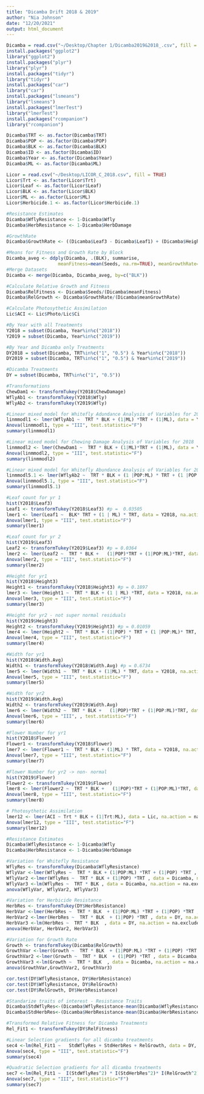 ```yaml
---
title: "Dicamba Drift 2018 & 2019"
author: "Nia Johnson"
date: "12/20/2021"
output: html_document
---
```


```r
Dicamba = read.csv("~/Desktop/Chapter 1/Dicamba2019&2018_.csv", fill = TRUE)
install.packages("ggplot2")
library("ggplot2")
install.packages("plyr")
library("plyr")
install.packages("tidyr")
library("tidyr")
install.packages("car")
library("car")
install.packages("lsmeans")
library("lsmeans")
install.packages("lmerTest")
library("lmerTest")
install.packages("rcompanion")
library("rcompanion")

Dicamba$TRT <- as.factor(Dicamba$TRT)
Dicamba$POP <- as.factor(Dicamba$POP)
Dicamba$BLK <- as.factor(Dicamba$BLK)
Dicamba$ID <- as.factor(Dicamba$ID)
Dicamba$Year <- as.factor(Dicamba$Year)
Dicamba$ML <- as.factor(Dicamba$ML)

Licor = read.csv("~/Desktop/LICOR_C_2018.csv", fill = TRUE)
Licor$Trt <- as.factor(Licor$Trt)
Licor$Leaf <- as.factor(Licor$Leaf)
Licor$BLK <- as.factor(Licor$BLK)
Licor$ML <- as.factor(Licor$ML)
Licor$Herbicide.1 <- as.factor(Licor$Herbicide.1)
```


```r
#Resistance Estimates
Dicamba$WflyResistance <- 1-Dicamba$Wfly
Dicamba$HerbResistance <- 1-Dicamba$HerbDamage

#GrowthRate
Dicamba$GrowthRate <- ((Dicamba$Leaf3 - Dicamba$Leaf1) + (Dicamba$Height3 - Dicamba$Height1)) / 16 #weeks of growth

#Means for Fitness and Growth Rate by Block
Dicamba_aveg <- ddply(Dicamba, .(BLK), summarise, 
                   meanFitness=mean(Seeds, na.rm=TRUE), meanGrowthRate=mean(GrowthRate, na.rm=TRUE))
#Merge Datasets
Dicamba <- merge(Dicamba, Dicamba_aveg, by=c("BLK"))

#Calculate Relative Growth and Fitness
Dicamba$RelFitness <- Dicamba$Seeds/(Dicamba$meanFitness)
Dicamba$RelGrowth <- Dicamba$GrowthRate/(Dicamba$meanGrowthRate)

#Calculate Photosythetic Assimilation
Lic$ACI <- Lic$Photo/Lic$Ci

```

```r
#By Year with all Treatments
Y2018 = subset(Dicamba, Year%in%c("2018"))
Y2019 = subset(Dicamba, Year%in%c("2019"))

#By Year and Dicamba only Treatments 
DY2018 = subset(Dicamba, TRT%in%c("1", "0.5") & Year%in%c("2018"))
DY2019 = subset(Dicamba, TRT%in%c("1", "0.5") & Year%in%c("2019"))

#Dicamba Treatments 
DY = subset(Dicamba, TRT%in%c("1", "0.5"))
```

```r
#Transformations
ChewDam1 <- transformTukey(Y2018$ChewDamage)
WflyAb1 <- transformTukey(Y2018$Wfly) 
WflyAb2 <- transformTukey(Y2019$Wfly) 

#Linear mixed model for Whitefly Adundance Analysis of Variables for 2018 
linmmodl1 <- lmer(WflyAb1 ~  TRT * BLK + (1|ML) *TRT + (1|ML), data = Y2018, na.action = na.exclude)
Anova(linmmodl1, type = "III", test.statistic="F") 
summary(linmmodl1)

#Linear mixed model for Chewing Damage Analysis of Variables for 2018 
linmmodl2 <- lmer(ChewDam1 ~  TRT * BLK + (1|ML)*TRT + (1|ML), data = Y2018, na.action = na.exclude)
Anova(linmmodl2, type = "III", test.statistic="F") 
summary(linmmodl2)

#Linear mixed model for Whitefly Abundance Analysis of Variables for 2019 
linmmodl5.1 <- lmer(WflyAb2 ~  TRT * BLK + (1 |POP:ML) * TRT + (1 |POP:ML), data = Y2019, na.action = na.exclude)
Anova(linmmodl5.1, type = "III", test.statistic="F") 
summary(linmmodl5.1)

```

```r
#Leaf count for yr 1
hist(Y2018$Leaf3)
Leaf1 <- transformTukey(Y2018$Leaf3) #p =  0.03505
lmer1 <- lmer(Leaf1 ~  BLK* TRT + (1 | ML) * TRT, data = Y2018, na.action = na.exclude)
Anova(lmer1, type = "III", test.statistic="F") 
summary(lmer1)

#Leaf count for yr 2
hist(Y2019$Leaf3)
Leaf2 <- transformTukey(Y2019$Leaf3) #p = 0.0364
lmer2 <- lmer(Leaf2 ~  TRT * BLK +   (1|POP)*TRT + (1|POP:ML)*TRT, data = Y2019, na.action = na.exclude)
Anova(lmer2, type = "III", test.statistic="F") 
summary(lmer2) 

#Height for yr1 
hist(Y2018$Height3)
Height1 <- transformTukey(Y2018$Height3) #p = 0.1897
lmer3 <- lmer(Height1 ~  TRT * BLK + (1 | ML) *TRT, data = Y2018, na.action = na.exclude)
Anova(lmer3, type = "III", test.statistic="F") 
summary(lmer3) 

#Height for yr2 - not super normal residuals
hist(Y2019$Height3)
Height2 <- transformTukey(Y2019$Height3) #p = 0.01059
lmer4 <- lmer(Height2 ~  TRT * BLK + (1|POP) * TRT + (1 |POP:ML)* TRT, data = Y2019, na.action = na.exclude)
Anova(lmer4, type = "III", test.statistic="F") 
summary(lmer4) 

#Width for yr1 
hist(Y2018$Width.Avg)
Width1 <- transformTukey(Y2018$Width.Avg) #p = 0.6734
lmer5 <- lmer(Width1 ~  TRT * BLK + (1|ML) * TRT, data = Y2018, na.action = na.exclude)
Anova(lmer5, type = "III", test.statistic="F") 
summary(lmer5)

#Width for yr2 
hist(Y2019$Width.Avg)
Width2 <- transformTukey(Y2019$Width.Avg) 
lmer6 <- lmer(Width2 ~  TRT * BLK +   (1|POP)*TRT + (1|POP:ML)*TRT, data = Y2019, na.action = na.exclude)
Anova(lmer6, type = "III", , test.statistic="F") 
summary(lmer6)

#Flower Number for yr1 
hist(Y2018$Flower)
Flower1 <- transformTukey(Y2018$Flower)
lmer7 <- lmer(Flower1 ~  TRT * BLK + (1|ML) * TRT, data = Y2018, na.action = na.exclude)
Anova(lmer7, type = "III", test.statistic="F")  
summary(lmer7)

#Flower Number for yr2 -> non- normal 
hist(Y2019$Flower)
Flower2 <- transformTukey(Y2019$Flower)
lmer8 <- lmer(Flower2 ~  TRT * BLK +   (1|POP)*TRT + (1|POP:ML)*TRT, data = Y2019, na.action = na.exclude)
Anova(lmer8, type = "III", test.statistic="F")  
summary(lmer8)

# Photosythetic Assimilation
lmer12 <- lmer(ACI ~ Trt * BLK + (1|Trt:ML), data = Lic, na.action = na.exclude)
Anova(lmer12, type = "III", test.statistic="F") 
summary(lmer12)
```

```r
#Resistance Estimates
Dicamba$WflyResistance <- 1-Dicamba$Wfly
Dicamba$HerbResistance <- 1-Dicamba$HerbDamage

#Variation for Whitefly Resistance 
WflyRes <- transformTukey(Dicamba$WflyResistance)
WflyVar <-lmer(WflyRes ~  TRT * BLK + (1|POP:ML) *TRT + (1|POP) *TRT , data = Dicamba, na.action = na.exclude)
WflyVar2 <-lmer(WflyRes ~  TRT * BLK + (1|POP) *TRT , data = Dicamba, na.action = na.exclude)
WflyVar3 <-lm(WflyRes ~  TRT * BLK , data = Dicamba, na.action = na.exclude)
anova(WflyVar, WflyVar2, WflyVar3)

#Variation for Herbicide Resistance 
HerbRes <- transformTukey(DY$HerbResistance)
HerbVar <-lmer(HerbRes ~  TRT * BLK  + (1|POP:ML) *TRT + (1|POP) *TRT , data = DY, na.action = na.exclude)
HerbVar2 <-lmer(HerbRes ~  TRT * BLK  + (1|POP) *TRT , data = DY, na.action = na.exclude)
HerbVar3 <-lm(HerbRes ~  TRT * BLK  , data = DY, na.action = na.exclude)
anova(HerbVar, HerbVar2, HerbVar3)

#Variation for Growth Rate
Growth <- transformTukey(Dicamba$RelGrowth)
GrowthVar <-lmer(Growth ~  TRT * BLK  + (1|POP:ML) *TRT + (1|POP) *TRT , data = Dicamba, na.action = na.exclude)
GrowthVar2 <-lmer(Growth ~  TRT * BLK  + (1|POP) *TRT , data = Dicamba, na.action = na.exclude)
GrowthVar3 <-lm(Growth ~  TRT * BLK  , data = Dicamba, na.action = na.exclude)
anova(GrowthVar,GrowthVar2, GrowthVar3)
```

```r

cor.test(DY$WflyResistance, DY$HerbResistance)
cor.test(DY$WflyResistance, DY$RelGrowth)
cor.test(DY$RelGrowth, DY$HerbResistance)
```

```r
#Standarize traits of interest - Resistance Traits
Dicamba$StdWflyRes<-(Dicamba$WflyResistance-mean(Dicamba$WflyResistance,na.rm=TRUE))/sd(Dicamba$WflyResistance, na.rm=TRUE)
Dicamba$StdHerbRes<-(Dicamba$HerbResistance-mean(Dicamba$HerbResistance,na.rm=TRUE))/sd(Dicamba$HerbResistance, na.rm=TRUE)

#Transformed Relative Fitness for Dicamba Treatments
Rel_Fit1 <- transformTukey(DY$RelFitness)

#Linear Selection gradients for all dicamba treatments
sec4 <-lm(Rel_Fit1 ~   StdWflyRes + StdHerbRes + RelGrowth, data = DY, na.action = na.exclude)
Anova(sec4, type = "III", test.statistic="F")
summary(sec4)

#Quadratic Selection gradients for all dicamba treatments
sec7 <-lm(Rel_Fit1 ~  I(StdWflyRes^2) * I(StdHerbRes^2)* I(RelGrowth^2), data = DY, na.action = na.exclude)
Anova(sec7, type = "III", test.statistic="F")
summary(sec7)

```
   

